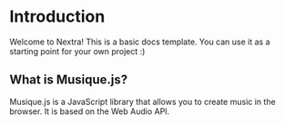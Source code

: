 # Introduction

Welcome to Nextra! This is a basic docs template. You can use it as a starting point for your own project :)

## What is Musique.js?

Musique.js is a JavaScript library that allows you to create music in the browser. It is based on the Web Audio API.
